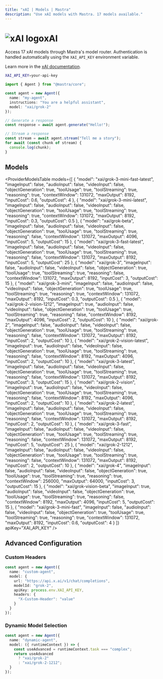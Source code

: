 ```yaml
---
title: "xAI | Models | Mastra"
description: "Use xAI models with Mastra. 17 models available."
---
```



# <img src="https://models.dev/logos/xai.svg" alt="xAI logo" className="inline w-8 h-8 mr-2 align-middle dark:invert dark:brightness-0 dark:contrast-200" />xAI

Access 17 xAI models through Mastra's model router. Authentication is handled automatically using the `XAI_API_KEY` environment variable.

Learn more in the [xAI documentation](https://docs.x.ai/docs/models).

```bash
XAI_API_KEY=your-api-key
```

```typescript
import { Agent } from "@mastra/core";

const agent = new Agent({
  name: "my-agent",
  instructions: "You are a helpful assistant",
  model: "xai/grok-2"
});

// Generate a response
const response = await agent.generate("Hello!");

// Stream a response
const stream = await agent.stream("Tell me a story");
for await (const chunk of stream) {
  console.log(chunk);
}
```

## Models

<ProviderModelsTable 
  models={[
  {
    "model": "xai/grok-3-mini-fast-latest",
    "imageInput": false,
    "audioInput": false,
    "videoInput": false,
    "objectGeneration": true,
    "toolUsage": true,
    "toolStreaming": true,
    "reasoning": true,
    "contextWindow": 131072,
    "maxOutput": 8192,
    "inputCost": 0.6,
    "outputCost": 4
  },
  {
    "model": "xai/grok-3-mini-latest",
    "imageInput": false,
    "audioInput": false,
    "videoInput": false,
    "objectGeneration": true,
    "toolUsage": true,
    "toolStreaming": true,
    "reasoning": true,
    "contextWindow": 131072,
    "maxOutput": 8192,
    "inputCost": 0.3,
    "outputCost": 0.5
  },
  {
    "model": "xai/grok-beta",
    "imageInput": false,
    "audioInput": false,
    "videoInput": false,
    "objectGeneration": true,
    "toolUsage": true,
    "toolStreaming": true,
    "reasoning": false,
    "contextWindow": 131072,
    "maxOutput": 4096,
    "inputCost": 5,
    "outputCost": 15
  },
  {
    "model": "xai/grok-3-fast-latest",
    "imageInput": false,
    "audioInput": false,
    "videoInput": false,
    "objectGeneration": true,
    "toolUsage": true,
    "toolStreaming": true,
    "reasoning": false,
    "contextWindow": 131072,
    "maxOutput": 8192,
    "inputCost": 5,
    "outputCost": 25
  },
  {
    "model": "xai/grok-3",
    "imageInput": false,
    "audioInput": false,
    "videoInput": false,
    "objectGeneration": true,
    "toolUsage": true,
    "toolStreaming": true,
    "reasoning": false,
    "contextWindow": 131072,
    "maxOutput": 8192,
    "inputCost": 3,
    "outputCost": 15
  },
  {
    "model": "xai/grok-3-mini",
    "imageInput": false,
    "audioInput": false,
    "videoInput": false,
    "objectGeneration": true,
    "toolUsage": true,
    "toolStreaming": true,
    "reasoning": true,
    "contextWindow": 131072,
    "maxOutput": 8192,
    "inputCost": 0.3,
    "outputCost": 0.5
  },
  {
    "model": "xai/grok-2-vision-1212",
    "imageInput": true,
    "audioInput": false,
    "videoInput": false,
    "objectGeneration": true,
    "toolUsage": true,
    "toolStreaming": true,
    "reasoning": false,
    "contextWindow": 8192,
    "maxOutput": 4096,
    "inputCost": 2,
    "outputCost": 10
  },
  {
    "model": "xai/grok-2",
    "imageInput": false,
    "audioInput": false,
    "videoInput": false,
    "objectGeneration": true,
    "toolUsage": true,
    "toolStreaming": true,
    "reasoning": false,
    "contextWindow": 131072,
    "maxOutput": 8192,
    "inputCost": 2,
    "outputCost": 10
  },
  {
    "model": "xai/grok-2-vision-latest",
    "imageInput": true,
    "audioInput": false,
    "videoInput": false,
    "objectGeneration": true,
    "toolUsage": true,
    "toolStreaming": true,
    "reasoning": false,
    "contextWindow": 8192,
    "maxOutput": 4096,
    "inputCost": 2,
    "outputCost": 10
  },
  {
    "model": "xai/grok-3-latest",
    "imageInput": false,
    "audioInput": false,
    "videoInput": false,
    "objectGeneration": true,
    "toolUsage": true,
    "toolStreaming": true,
    "reasoning": false,
    "contextWindow": 131072,
    "maxOutput": 8192,
    "inputCost": 3,
    "outputCost": 15
  },
  {
    "model": "xai/grok-2-vision",
    "imageInput": true,
    "audioInput": false,
    "videoInput": false,
    "objectGeneration": true,
    "toolUsage": true,
    "toolStreaming": true,
    "reasoning": false,
    "contextWindow": 8192,
    "maxOutput": 4096,
    "inputCost": 2,
    "outputCost": 10
  },
  {
    "model": "xai/grok-2-latest",
    "imageInput": false,
    "audioInput": false,
    "videoInput": false,
    "objectGeneration": true,
    "toolUsage": true,
    "toolStreaming": true,
    "reasoning": false,
    "contextWindow": 131072,
    "maxOutput": 8192,
    "inputCost": 2,
    "outputCost": 10
  },
  {
    "model": "xai/grok-3-fast",
    "imageInput": false,
    "audioInput": false,
    "videoInput": false,
    "objectGeneration": true,
    "toolUsage": true,
    "toolStreaming": true,
    "reasoning": false,
    "contextWindow": 131072,
    "maxOutput": 8192,
    "inputCost": 5,
    "outputCost": 25
  },
  {
    "model": "xai/grok-2-1212",
    "imageInput": false,
    "audioInput": false,
    "videoInput": false,
    "objectGeneration": true,
    "toolUsage": true,
    "toolStreaming": true,
    "reasoning": false,
    "contextWindow": 131072,
    "maxOutput": 8192,
    "inputCost": 2,
    "outputCost": 10
  },
  {
    "model": "xai/grok-4",
    "imageInput": false,
    "audioInput": false,
    "videoInput": false,
    "objectGeneration": true,
    "toolUsage": true,
    "toolStreaming": true,
    "reasoning": true,
    "contextWindow": 256000,
    "maxOutput": 64000,
    "inputCost": 3,
    "outputCost": 15
  },
  {
    "model": "xai/grok-vision-beta",
    "imageInput": true,
    "audioInput": false,
    "videoInput": false,
    "objectGeneration": true,
    "toolUsage": true,
    "toolStreaming": true,
    "reasoning": false,
    "contextWindow": 8192,
    "maxOutput": 4096,
    "inputCost": 5,
    "outputCost": 15
  },
  {
    "model": "xai/grok-3-mini-fast",
    "imageInput": false,
    "audioInput": false,
    "videoInput": false,
    "objectGeneration": true,
    "toolUsage": true,
    "toolStreaming": true,
    "reasoning": true,
    "contextWindow": 131072,
    "maxOutput": 8192,
    "inputCost": 0.6,
    "outputCost": 4
  }
]}
  apiKey="XAI_API_KEY"
/>

## Advanced Configuration

### Custom Headers

```typescript
const agent = new Agent({
  name: "custom-agent",
  model: {
    url: "https://api.x.ai/v1/chat/completions",
    modelId: "grok-2",
    apiKey: process.env.XAI_API_KEY,
    headers: {
      "X-Custom-Header": "value"
    }
  }
});
```

### Dynamic Model Selection

```typescript
const agent = new Agent({
  name: "dynamic-agent",
  model: ({ runtimeContext }) => {
    const useAdvanced = runtimeContext.task === "complex";
    return useAdvanced 
      ? "xai/grok-2"
      : "xai/grok-2-1212";
  }
});
```
